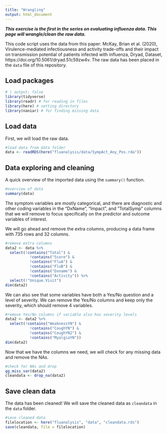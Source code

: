 ```yaml
---
title: "Wrangling"
output: html_document
---
```


***This exercise is the first in the series on evaluating influenza data. This page will wrangle/clean the raw data.***

This code script uses the data from this paper: McKay, Brian et al. (2020), Virulence-mediated infectiousness and activity trade-offs and their impact on transmission potential of patients infected with influenza, Dryad, Dataset, https://doi.org/10.5061/dryad.51c59zw4v. The raw data has been placed in the `data` file of this repository.


## Load packages
```r
# | output: false
library(tidyverse)
library(readr) # for reading in files
library(here) # setting directory
library(naniar) # for finding missing data
```

## Load data

First, we will load the raw data.
```r
#load data from data folder
data <- readRDS(here("fluanalysis/data/SympAct_Any_Pos.rda"))
```

## Data exploring and cleaning

A quick overview of the imported data using the `summary()` function.
```r
#overview of data
summary(data)
```
The symptom variables are mostly categorical, and there are diagnostic and other coding variables in the "DxName", "Impact", and "TotalSymp" columns that we will remove to focus specifically on the predictor and outcome variables of interest. 

We will go ahead and remove the extra columns, producing a data frame with 735 rows and 32 columns.
```r
#remove extra columns
data2 <- data %>% 
  select(!contains("Total") &
           !contains("Score") &
           !contains("FluA") &
           !contains("FluB") &
           !contains("Dxname") &
           !contains("Activity")) %>% 
  select(!"Unique.Visit")
dim(data2)
```
We can also see that some variables have both a Yes/No question and a level of severity. We can remove the Yes/No columns and keep only the severity, which should remove 4 variables.

```r
#remove Yes/No columns if variable also has severity levels
data2 <- data2 %>% 
  select(!contains("WeaknessYN") &
           !contains("CoughYN") &
           !contains("CoughYN2") &
           !contains("MyalgiaYN"))
dim(data2)
```
Now that we have the columns we need, we will check for any missing data and remove the NAs. 
```r
#check for NAs and drop
gg_miss_var(data2)
cleandata <- drop_na(data2)
```

## Save clean data
The data has been cleaned! We will save the cleaned data as `cleandata` in the `data` folder. 
```r
#save cleaned data
filelocation <- here("fluanalysis", "data", "cleandata.rds")
save(cleandata, file = filelocation)
```

